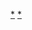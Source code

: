 {{Catnav|頁面分類|地理|行政区划|各國行政區劃|日本行政區劃}}
{{Catnav|頁面分類|人类社会|城市|各國城市|日本城市}}

{{catmore}}

[[Category:日本的市|*]]
[[Category:日本城市|*]]